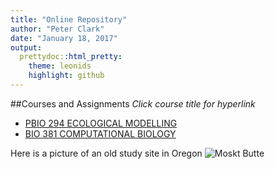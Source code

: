 ```yaml
---
title: "Online Repository"
author: "Peter Clark"
date: "January 18, 2017"
output: 
  prettydoc::html_pretty:
    theme: leonids
    highlight: github
---
```


##Courses and Assignments
*Click course title for hyperlink*   

* [PBIO 294 ECOLOGICAL MODELLING](PBIO_294_Eco_Modelling_INDEX.html)   
* [BIO 381 COMPUTATIONAL BIOLOGY](BIO381_Comp_Bio_INDEX.html)   



Here is a picture of an old study site in Oregon
![Moskt Butte](mbf.jpg)
```r

```
